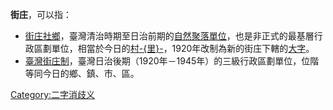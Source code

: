 {{noteTA|1=庄}}
'''街庄'''，可以指：
* [[街庄社鄉|街庄社鄉]]，臺灣清治時期至日治前期的[[自然村|自然聚落單位]]，也是非正式的最基層行政區劃單位，相當於今日的[[村里|村-{里}-]]，1920年改制為新的街庄下轄的[[大字_(行政區劃)|大字]]。
* [[臺灣街庄制|臺灣街庄制]]，臺灣日治後期（1920年－1945年）的三級行政區劃單位，位階等同今日的鄉、鎮、市、區。

[[Category:二字消歧义|Category:二字消歧义]]